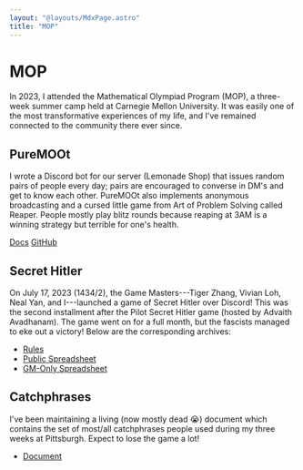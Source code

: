 ```yaml
---
layout: "@layouts/MdxPage.astro"
title: "MOP"
---
```


# MOP

In 2023, I attended the Mathematical Olympiad Program (MOP), a three-week
summer camp held at Carnegie Mellon University. It was easily one of the most
transformative experiences of my life, and I've remained connected to the
community there ever since.

## PureMOOt

I wrote a Discord bot for our server (Lemonade Shop) that issues random pairs of
people every day; pairs are encouraged to converse in DM's and get to know each
other. PureMOOt also implements anonymous broadcasting and a cursed little game
from Art of Problem Solving called Reaper. People mostly play blitz rounds
because reaping at 3AM is a winning strategy but terrible for one's health.

[Docs](https://puremoot.junickim.me/docs)
[GitHub](https://github.com/junikimm717/puremoot)

## Secret Hitler

On July 17, 2023 (1434/2), the Game Masters---Tiger Zhang, Vivian Loh, Neal Yan,
and I---launched a game of Secret Hitler over Discord! This was the second
installment after the Pilot Secret Hitler game (hosted by Advaith Avadhanam).
The game went on for a full month, but the fascists managed to eke out a
victory! Below are the corresponding archives:

- [Rules](https://docs.google.com/document/d/1MkjI37VyLUUpq4MXB7u6R3YPBSQ4xqmF-H0FNfo_5LI/edit#heading=h.46bfll5zm5yo)
- [Public Spreadsheet](https://docs.google.com/spreadsheets/d/1g0sH1l7K7ceMQ9WZ0Inxr2Lld-BGTMuNX2wJTq8Fi6Y/edit?usp=sharing)
- [GM-Only Spreadsheet](https://docs.google.com/spreadsheets/d/1jLf5BYkwEaNlg4oFgRa876Ap2koxYv0ptkkoN29_ikE/edit#gid=1383629837)

## Catchphrases

I've been maintaining a living (now mostly dead :sob:) document which contains
the set of most/all catchphrases people used during my three weeks at
Pittsburgh. Expect to lose the game a lot!

- [Document](https://docs.google.com/document/d/1-2yA92IDGCfVhpMPXx1kQKpbS1G8zNuPbriWAq8J4Dg/view)
